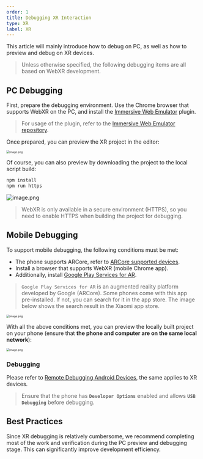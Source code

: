 ```yaml
---
order: 1
title: Debugging XR Interaction
type: XR
label: XR
---
```


This article will mainly introduce how to debug on PC, as well as how to preview and debug on XR devices.

> Unless otherwise specified, the following debugging items are all based on WebXR development.

## PC Debugging

First, prepare the debugging environment. Use the Chrome browser that supports WebXR on the PC, and install the [Immersive Web Emulator](https://chromewebstore.google.com/detail/immersive-web-emulator/cgffilbpcibhmcfbgggfhfolhkfbhmik) plugin.

> For usage of the plugin, refer to the [Immersive Web Emulator repository](https://github.com/meta-quest/immersive-web-emulator).

Once prepared, you can preview the XR project in the editor:

<img src="https://mdn.alipayobjects.com/huamei_yo47yq/afts/img/A*lglHQad-k88AAAAAAAAAAAAADhuCAQ/original" alt="image.png" style="zoom:50%;" />

Of course, you can also preview by downloading the project to the local script build:

```bash
npm install
npm run https
```

<img src="https://mdn.alipayobjects.com/huamei_yo47yq/afts/img/A*4rqLS51t6DoAAAAAAAAAAAAADhuCAQ/original" alt="image.png"  />

> WebXR is only available in a secure environment (HTTPS), so you need to enable HTTPS when building the project for debugging.

## Mobile Debugging

To support mobile debugging, the following conditions must be met:

- The phone supports ARCore, refer to [ARCore supported devices](https://developers.google.com/ar/devices).
- Install a browser that supports WebXR (mobile Chrome app).
- Additionally, install [Google Play Services for AR](https://play.google.com/store/apps/details?id=com.google.ar.core&hl=en_US&pli=1).

> `Google Play Services for AR` is an augmented reality platform developed by Google (ARCore). Some phones come with this app pre-installed. If not, you can search for it in the app store. The image below shows the search result in the Xiaomi app store.

<img src="https://mdn.alipayobjects.com/huamei_yo47yq/afts/img/A*1piTR6lx8T8AAAAAAAAAAAAADhuCAQ/original" alt="image.png" style="zoom:50%;" />

With all the above conditions met, you can preview the locally built project on your phone (ensure that **the phone and computer are on the same local network**):

<img src="https://mdn.alipayobjects.com/huamei_yo47yq/afts/img/A*YGikQ6UhL5oAAAAAAAAAAAAADhuCAQ/original" alt="image.png" style="zoom:50%;" />

### Debugging

Please refer to [Remote Debugging Android Devices](https://developer.chrome.com/docs/devtools/remote-debugging?hl=zh-cn), the same applies to XR devices.

> Ensure that the phone has **`Developer Options`** enabled and allows **`USB Debugging`** before debugging.

## Best Practices

Since XR debugging is relatively cumbersome, we recommend completing most of the work and verification during the PC preview and debugging stage. This can significantly improve development efficiency.

